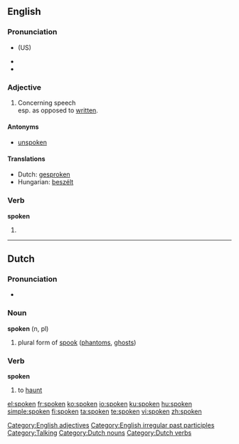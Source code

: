 {{wikipedia|dab=spoken}}
==English==

{{rank|religion|dress|degree|917|spoken|stop|moral|mighty}}

===Pronunciation===
* {{IPA|/'spɔʊkən/}} (US)
* {{audio|en-us-spoken.ogg|Audio (US)}}
* {{rhymes|əʊkən}}

===Adjective===
{{en-adj}}

# Concerning speech<br>esp. as opposed to [[written]].

====Antonyms====
* [[unspoken]]

====Translations====
* Dutch: [[gesproken]]
* Hungarian: [[beszélt]]

===Verb===
'''spoken'''

# {{past participle of|[[speak]]}}

[[Category:English adjectives]]
[[Category:English irregular past participles]]
[[Category:Talking]]

----

==Dutch==

===Pronunciation===
* {{IPA|/'spokən/}}

===Noun===
'''spoken''' (n, pl)

# plural form of [[spook]] ([[phantom]]s, [[ghost]]s)

===Verb===
'''spoken'''

# to [[haunt]]

[[Category:Dutch nouns]]
[[Category:Dutch verbs]]

[[el:spoken]]
[[fr:spoken]]
[[ko:spoken]]
[[io:spoken]]
[[ku:spoken]]
[[hu:spoken]]
[[simple:spoken]]
[[fi:spoken]]
[[ta:spoken]]
[[te:spoken]]
[[vi:spoken]]
[[zh:spoken]]